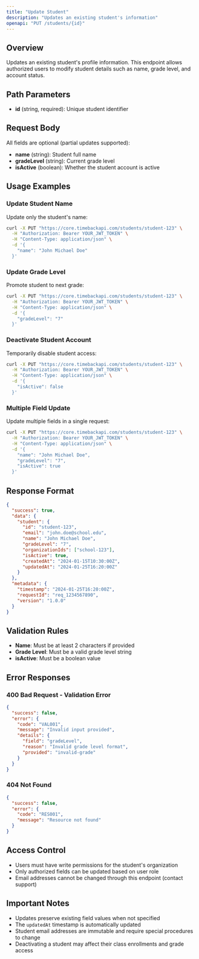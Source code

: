 ```yaml
---
title: "Update Student"
description: "Updates an existing student's information"
openapi: "PUT /students/{id}"
---
```


## Overview

Updates an existing student's profile information. This endpoint allows authorized users to modify student details such as name, grade level, and account status.

## Path Parameters

- **id** (string, required): Unique student identifier

## Request Body

All fields are optional (partial updates supported):
- **name** (string): Student full name
- **gradeLevel** (string): Current grade level
- **isActive** (boolean): Whether the student account is active

## Usage Examples

### Update Student Name
Update only the student's name:

```bash
curl -X PUT "https://core.timebackapi.com/students/student-123" \
  -H "Authorization: Bearer YOUR_JWT_TOKEN" \
  -H "Content-Type: application/json" \
  -d '{
    "name": "John Michael Doe"
  }'
```

### Update Grade Level
Promote student to next grade:

```bash
curl -X PUT "https://core.timebackapi.com/students/student-123" \
  -H "Authorization: Bearer YOUR_JWT_TOKEN" \
  -H "Content-Type: application/json" \
  -d '{
    "gradeLevel": "7"
  }'
```

### Deactivate Student Account
Temporarily disable student access:

```bash
curl -X PUT "https://core.timebackapi.com/students/student-123" \
  -H "Authorization: Bearer YOUR_JWT_TOKEN" \
  -H "Content-Type: application/json" \
  -d '{
    "isActive": false
  }'
```

### Multiple Field Update
Update multiple fields in a single request:

```bash
curl -X PUT "https://core.timebackapi.com/students/student-123" \
  -H "Authorization: Bearer YOUR_JWT_TOKEN" \
  -H "Content-Type: application/json" \
  -d '{
    "name": "John Michael Doe",
    "gradeLevel": "7",
    "isActive": true
  }'
```

## Response Format

```json
{
  "success": true,
  "data": {
    "student": {
      "id": "student-123",
      "email": "john.doe@school.edu",
      "name": "John Michael Doe",
      "gradeLevel": "7",
      "organizationIds": ["school-123"],
      "isActive": true,
      "createdAt": "2024-01-15T10:30:00Z",
      "updatedAt": "2024-01-25T16:20:00Z"
    }
  },
  "metadata": {
    "timestamp": "2024-01-25T16:20:00Z",
    "requestId": "req_1234567890",
    "version": "1.0.0"
  }
}
```

## Validation Rules

- **Name**: Must be at least 2 characters if provided
- **Grade Level**: Must be a valid grade level string
- **isActive**: Must be a boolean value

## Error Responses

### 400 Bad Request - Validation Error
```json
{
  "success": false,
  "error": {
    "code": "VAL001",
    "message": "Invalid input provided",
    "details": {
      "field": "gradeLevel",
      "reason": "Invalid grade level format",
      "provided": "invalid-grade"
    }
  }
}
```

### 404 Not Found
```json
{
  "success": false,
  "error": {
    "code": "RES001",
    "message": "Resource not found"
  }
}
```

## Access Control

- Users must have write permissions for the student's organization
- Only authorized fields can be updated based on user role
- Email addresses cannot be changed through this endpoint (contact support)

## Important Notes

- Updates preserve existing field values when not specified
- The `updatedAt` timestamp is automatically updated
- Student email addresses are immutable and require special procedures to change
- Deactivating a student may affect their class enrollments and grade access